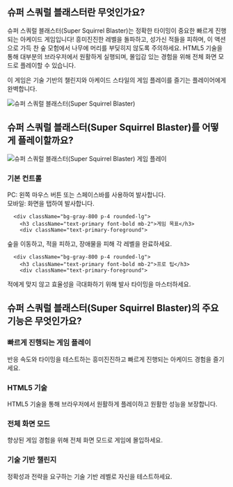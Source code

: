 ## 슈퍼 스쿼럴 블래스터란 무엇인가요?
<div className="flex flex-col md:flex-row items-center gap-8">
  <div className="w-full md:w-1/2 text-xl">
슈퍼 스쿼럴 블래스터(Super Squirrel Blaster)는 정확한 타이밍이 중요한 빠르게 진행되는 아케이드 게임입니다! 흥미진진한 레벨을 돌파하고, 성가신 적들을 피하며, 이 액션으로 가득 찬 숲 모험에서 나무에 머리를 부딪히지 않도록 주의하세요. HTML5 기술을 통해 대부분의 브라우저에서 원활하게 실행되며, 몰입감 있는 경험을 위해 전체 화면 모드로 플레이할 수 있습니다.

이 게임은 기술 기반의 챌린지와 아케이드 스타일의 게임 플레이를 즐기는 플레이어에게 완벽합니다.
</div>
  <div className="w-full md:w-1/2 flex justify-center items-center">
<img 
      src="https://public-image.fafafa.ai/games/2025-02-15/images/1739600368137-igd9xs.com/no-pain-no-gain---ragdoll-sandbox_16x9/20240823041948/no-pain-no-gain---ragdoll-sandbox_16x9-cover" 
      alt="슈퍼 스쿼럴 블래스터(Super Squirrel Blaster)" 
      className="w-4/5 h-auto"
    />
</div>
</div>

## 슈퍼 스쿼럴 블래스터(Super Squirrel Blaster)를 어떻게 플레이할까요?

<div className="flex flex-col md:flex-row items-center gap-8">
  <div className="w-full md:w-1/2">
<img 
      src="https://public-image.fafafa.ai/games/2025-02-15/images/1739600368137-igd9xs.com/no-pain-no-gain---ragdoll-sandbox_16x9/20240823041948/no-pain-no-gain---ragdoll-sandbox_16x9-cover" 
      alt="슈퍼 스쿼럴 블래스터(Super Squirrel Blaster) 게임 플레이" 
      className="w-4/5 h-auto mx-auto"
    />
</div>
  <div className="w-full md:w-1/2">
    <div className="grid grid-cols-1 gap-4 mt-0">
      <div className="bg-gray-800 p-4 rounded-lg">
        <h3 className="text-primary font-bold mb-2">기본 컨트롤</h3>
        <div className="text-primary-foreground">
PC: 왼쪽 마우스 버튼 또는 스페이스바를 사용하여 발사합니다.<br/>
모바일: 화면을 탭하여 발사합니다.
</div>
      </div>

      <div className="bg-gray-800 p-4 rounded-lg">
        <h3 className="text-primary font-bold mb-2">게임 목표</h3>
        <div className="text-primary-foreground">
숲을 이동하고, 적을 피하고, 장애물을 피해 각 레벨을 완료하세요.
</div>
      </div>

      <div className="bg-gray-800 p-4 rounded-lg">
        <h3 className="text-primary font-bold mb-2">프로 팁</h3>
        <div className="text-primary-foreground">
적에게 맞지 않고 효율성을 극대화하기 위해 발사 타이밍을 마스터하세요.
</div>
      </div>
    </div>
  </div>
</div>

## 슈퍼 스쿼럴 블래스터(Super Squirrel Blaster)의 주요 기능은 무엇인가요?

<div className="grid grid-cols-1 md:grid-cols-2 gap-4">
  <div className="bg-gray-800 p-4 rounded-lg">
    <h3 className="text-primary font-bold mb-2">빠르게 진행되는 게임 플레이</h3>
    <div className="text-primary-foreground">
반응 속도와 타이밍을 테스트하는 흥미진진하고 빠르게 진행되는 아케이드 경험을 즐기세요.
</div>
  </div>

  <div className="bg-gray-800 p-4 rounded-lg">
    <h3 className="text-primary font-bold mb-2">HTML5 기술</h3>
    <div className="text-primary-foreground">
HTML5 기술을 통해 브라우저에서 원활하게 플레이하고 원활한 성능을 보장합니다.
</div>
  </div>

  <div className="bg-gray-800 p-4 rounded-lg">
    <h3 className="text-primary font-bold mb-2">전체 화면 모드</h3>
    <div className="text-primary-foreground">
향상된 게임 경험을 위해 전체 화면 모드로 게임에 몰입하세요.
</div>
  </div>

  <div className="bg-gray-800 p-4 rounded-lg">
    <h3 className="text-primary font-bold mb-2">기술 기반 챌린지</h3>
    <div className="text-primary-foreground">
정확성과 전략을 요구하는 기술 기반 레벨로 자신을 테스트하세요.
</div>
  </div>
</div>
